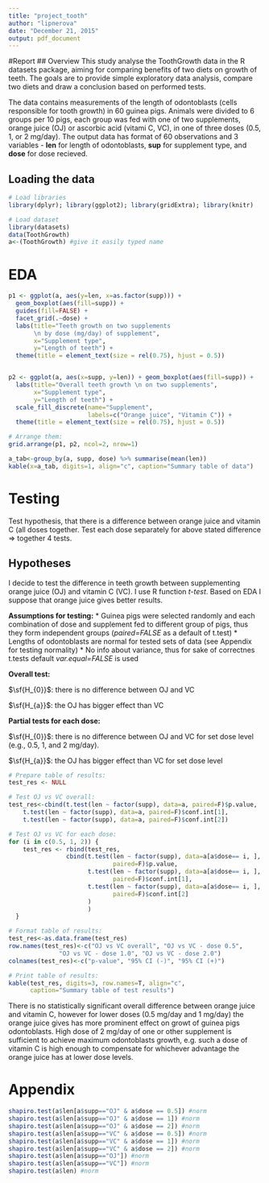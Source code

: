 ```yaml
---
title: "project_tooth"
author: "lipnerova"
date: "December 21, 2015"
output: pdf_document
---
```

#Report
## Overview
This study analyse the ToothGrowth data in the R datasets package, aiming for comparing benefits of two diets on growth of teeth. The goals are to provide simple exploratory data analysis, compare two diets and draw a conclusion based on performed tests.

The data contains measurements of the length of odontoblasts (cells responsible for tooth growth) in 60 guinea pigs. Animals were divided to 6 groups per 10 pigs, each group was fed with one of two supplements, orange juice (OJ) or ascorbic acid (vitami C, VC), in one of three doses (0.5, 1, or 2 mg/day). The output data has format of 60 observations and 3 variables - __len__ for length of odontoblasts, __sup__ for supplement type, and __dose__ for dose recieved.

## Loading the data

```r
# Load libraries
library(dplyr); library(ggplot2); library(gridExtra); library(knitr)

# Load dataset
library(datasets)   
data(ToothGrowth)
a<-(ToothGrowth) #give it easily typed name
```


# EDA

```r
p1 <- ggplot(a, aes(y=len, x=as.factor(supp))) + 
  geom_boxplot(aes(fill=supp)) + 
  guides(fill=FALSE) +
  facet_grid(.~dose) +
  labs(title="Teeth growth on two supplements 
       \n by dose (mg/day) of supplement",
       x="Supplement type",
       y="Length of teeth") +
  theme(title = element_text(size = rel(0.75), hjust = 0.5))


p2 <- ggplot(a, aes(x=supp, y=len)) + geom_boxplot(aes(fill=supp)) + 
  labs(title="Overall teeth growth \n on two supplements",
       x="Supplement type",
       y="Length of teeth") +
  scale_fill_discrete(name="Supplement",
                      labels=c("Orange juice", "Vitamin C")) +
  theme(title = element_text(size = rel(0.75), hjust = 0.5))

# Arrange them: 
grid.arrange(p1, p2, ncol=2, nrow=1)
```

```r
a_tab<-group_by(a, supp, dose) %>% summarise(mean(len))
kable(x=a_tab, digits=1, align="c", caption="Summary table of data")
```


# Testing

Test hypothesis, that there is a difference between orange juice and vitamin C (all doses together.
Test each dose separately for above stated difference => together 4 tests.

## Hypotheses

I decide to test the difference in teeth growth between supplementing orange juice (OJ) and vitamin C (VC). I use R function _t-test_. Based on EDA I suppose that orange juice gives better results.

__Assumptions for testing:__
* Guinea pigs were selected randomly and each combination of dose and supplement fed to different group of pigs, thus they form independent groups (_paired=FALSE_ as a default of t.test)
* Lengths of odontoblasts are normal for tested sets of data (see Appendix for testing normality)
* No info about variance, thus for sake of correctnes t.tests default _var.equal=FALSE_ is used
 
  
__Overall test:__

$\sf{H_{0}}$: there is no difference between OJ and VC

$\sf{H_{a}}$: the OJ has bigger effect than VC


__Partial tests for each dose:__

$\sf{H_{0}}$: there is no difference between OJ and VC for set dose level (e.g., 0.5, 1, and 2 mg/day).

$\sf{H_{a}}$: the OJ has bigger effect than VC for set dose level

```r
# Prepare table of results:
test_res <- NULL

# Test OJ vs VC overall:  
test_res<-cbind(t.test(len ~ factor(supp), data=a, paired=F)$p.value, 
    t.test(len ~ factor(supp), data=a, paired=F)$conf.int[1],
    t.test(len ~ factor(supp), data=a, paired=F)$conf.int[2])

# Test OJ vs VC for each dose:  
for (i in c(0.5, 1, 2)) {
    test_res <- rbind(test_res, 
                cbind(t.test(len ~ factor(supp), data=a[a$dose== i, ], 
                             paired=F)$p.value, 
                      t.test(len ~ factor(supp), data=a[a$dose== i, ], 
                             paired=F)$conf.int[1],
                      t.test(len ~ factor(supp), data=a[a$dose== i, ], 
                             paired=F)$conf.int[2]
                      )
                      )
  }

# Format table of results:    
test_res<-as.data.frame(test_res)
row.names(test_res)<-c("OJ vs VC overall", "OJ vs VC - dose 0.5", 
              "OJ vs VC - dose 1.0", "OJ vs VC - dose 2.0")
colnames(test_res)<-c("p-value", "95% CI (-)", "95% CI (+)")

# Print table of results:
kable(test_res, digits=3, row.names=T, align="c", 
      caption="Summary table of test results")
```

There is no statistically significant overall difference between orange juice and vitamin C, however for lower doses (0.5 mg/day and 1 mg/day) the orange juice gives has more prominent effect on growt of guinea pigs odontoblasts. High dose of 2 mg/day of one or other supplement is sufficient to achieve maximum odontoblasts growth, e.g. such a dose of vitamin C is high enough to compensate for whichever advantage the orange juice has at lower dose levels.


# Appendix
```r
shapiro.test(a$len[a$supp=="OJ" & a$dose == 0.5]) #norm
shapiro.test(a$len[a$supp=="OJ" & a$dose == 1]) #norm
shapiro.test(a$len[a$supp=="OJ" & a$dose == 2]) #norm
shapiro.test(a$len[a$supp=="VC" & a$dose == 0.5]) #norm
shapiro.test(a$len[a$supp=="VC" & a$dose == 1]) #norm
shapiro.test(a$len[a$supp=="VC" & a$dose == 2]) #norm
shapiro.test(a$len[a$supp=="OJ"]) #norm
shapiro.test(a$len[a$supp=="VC"]) #norm
shapiro.test(a$len) #norm
```